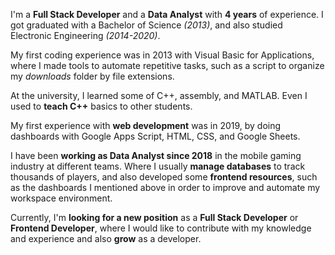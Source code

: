 I'm a **Full Stack Developer** and a **Data Analyst** with **4 years** of experience. I got graduated with a Bachelor of Science *(2013)*, and also studied Electronic Engineering *(2014-2020)*.

My first coding experience was in 2013 with Visual Basic for Applications, where I made tools to automate repetitive tasks, such as a script to organize my *downloads* folder by file extensions.

At the university, I learned some of C++, assembly, and MATLAB. Even I used to **teach C++** basics to other students.

My first experience with **web development** was in 2019, by doing dashboards with Google Apps Script, HTML, CSS, and Google Sheets.

I have been **working as Data Analyst since 2018** in the mobile gaming industry at different teams. Where I usually **manage databases** to track thousands of players, and also developed some **frontend resources**, such as the dashboards I mentioned above in order to improve and automate my workspace environment.

Currently, I'm **looking for a new position** as a **Full Stack Developer** or **Frontend Developer**, where I would like to contribute with my knowledge and experience and also **grow** as a developer.
